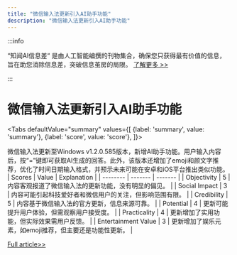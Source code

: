 ```yaml
---
title: "微信输入法更新引入AI助手功能"
description: "微信输入法更新引入AI助手功能"
---
```



:::info

“知闻AI信息差“ 是由人工智能编撰的刊物集合，确保您只获得最有价值的信息，旨在助您消除信息差，突破信息茧房的局限。  [了解更多 >>](/)

:::

# 微信输入法更新引入AI助手功能


<Tabs
	defaultValue="summary"
	values={[
	{label: 'summary', value: 'summary'},
	{label: 'score', value: 'score'},
]}>
<TabItem value="summary">


微信输入法更新至Windows v1.2.0.585版本，新增AI助手功能。用户输入内容后，按“=”键即可获取AI生成的回答。此外，该版本还增加了emoji和颜文字推荐，优化了时间日期输入格式，并预示未来可能在安卓和iOS平台推出类似功能。
</TabItem>
<TabItem value="score">
	| Scores     | Value   | Explanation |
	| -------- | ------- | ------- |
	| Objectivity  | 5    | 内容客观报道了微信输入法的更新功能，没有明显的偏见。    |
	| Social Impact | 3     | 内容可能引起科技爱好者和微信用户的关注，但影响范围有限。    |
	| Credibility    | 5    | 内容基于微信输入法的官方更新，信息来源可靠。    |
	| Potential    | 4    | 更新可能提升用户体验，但需观察用户接受度。    |
	| Practicality    | 4    | 更新增加了实用功能，但实际效果需用户反馈。    |
	| Entertainment Value    | 3    | 更新增加了娱乐元素，如emoji推荐，但主要还是功能性更新。    |
</TabItem>
</Tabs>

[Full article>>](https://readhub.cn/topic/8aFfdC1wsWz)
